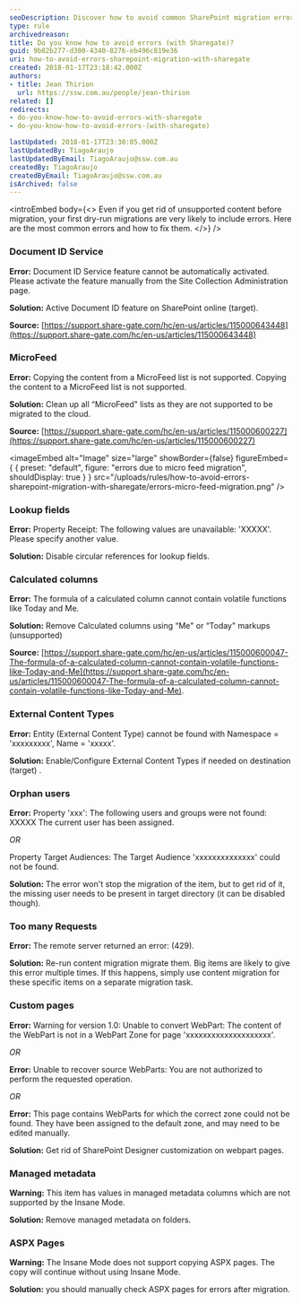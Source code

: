 ```yaml
---
seoDescription: Discover how to avoid common SharePoint migration errors with ShareGate
type: rule
archivedreason:
title: Do you know how to avoid errors (with Sharegate)?
guid: 9b82b277-d300-4340-8276-eb496c819e36
uri: how-to-avoid-errors-sharepoint-migration-with-sharegate
created: 2018-01-17T23:18:42.000Z
authors:
- title: Jean Thirion
  url: https://ssw.com.au/people/jean-thirion
related: []
redirects:
- do-you-know-how-to-avoid-errors-with-sharegate
- do-you-know-how-to-avoid-errors-(with-sharegate)

lastUpdated: 2018-01-17T23:30:05.000Z
lastUpdatedBy: TiagoAraujo
lastUpdatedByEmail: TiagoAraujo@ssw.com.au
createdBy: TiagoAraujo
createdByEmail: TiagoAraujo@ssw.com.au
isArchived: false
---
```


<introEmbed
  body={<>
Even if you get rid of unsupported content before migration, your first dry-run migrations are very likely to include errors. Here are the most common errors and how to fix them.
  </>}
/>
### Document ID Service

**Error:** Document ID Service feature cannot be automatically activated. Please activate the feature manually from the Site Collection Administration page.

**Solution:** Active Document ID feature on SharePoint online (target).

**Source:** [https://support.share-gate.com/hc/en-us/articles/115000643448](https://support.share-gate.com/hc/en-us/articles/115000643448)

### MicroFeed

**Error:** Copying the content from a MicroFeed list is not supported.
Copying the content to a MicroFeed list is not supported.

**Solution:** Clean up all “MicroFeed" lists as they are not supported to be migrated to the cloud.

**Source:** [https://support.share-gate.com/hc/en-us/articles/115000600227](https://support.share-gate.com/hc/en-us/articles/115000600227)


<imageEmbed
  alt="Image"
  size="large"
  showBorder={false}
  figureEmbed={ {
    preset: "default",
    figure: "errors due to micro feed migration",
    shouldDisplay: true
  } }
  src="/uploads/rules/how-to-avoid-errors-sharepoint-migration-with-sharegate/errors-micro-feed-migration.png"
/>


### Lookup fields

**Error:** Property Receipt: The following values are unavailable: 'XXXXX'. Please specify another value.

**Solution:** Disable circular references for lookup fields.

### Calculated columns

**Error:** The formula of a calculated column cannot contain volatile functions like Today and Me.

**Solution:** Remove Calculated columns using “Me" or “Today" markups (unsupported)

**Source:** [https://support.share-gate.com/hc/en-us/articles/115000600047-The-formula-of-a-calculated-column-cannot-contain-volatile-functions-like-Today-and-Me](https://support.share-gate.com/hc/en-us/articles/115000600047-The-formula-of-a-calculated-column-cannot-contain-volatile-functions-like-Today-and-Me).

### External Content Types

**Error:** Entity (External Content Type) cannot be found with Namespace = 'xxxxxxxxx', Name = 'xxxxx'.

**Solution:** Enable/Configure External Content Types if needed on destination (target) .

### Orphan users

**Error:** Property 'xxx': The following users and groups were not found: XXXXX The current user has been assigned.

*OR*

Property Target Audiences: The Target Audience 'xxxxxxxxxxxxxx' could not be found.

**Solution:** The error won't stop the migration of the item, but to get rid of it, the missing user needs to be present in target directory (it can be disabled though).

### Too many Requests

**Error:** The remote server returned an error: (429).

**Solution:** Re-run content migration migrate them. Big items are likely to give this error multiple times. If this happens, simply use content migration for these specific items on a separate migration task.

### Custom pages

**Error:** Warning for version 1.0: Unable to convert WebPart: The content of the WebPart is not in a WebPart Zone for page 'xxxxxxxxxxxxxxxxxxxx'.

*OR*

**Error:** Unable to recover source WebParts: You are not authorized to perform the requested operation.

*OR*

**Error:** This page contains WebParts for which the correct zone could not be found. They have been assigned to the default zone, and may need to be edited manually.

**Solution:** Get rid of SharePoint Designer customization on webpart pages.

### Managed metadata

**Warning:** This item has values in managed metadata columns which are not supported by the Insane Mode.

**Solution:** Remove managed metadata on folders.

### ASPX Pages

**Warning:** The Insane Mode does not support copying ASPX pages. The copy will continue without using Insane Mode.

**Solution:** you should manually check ASPX pages for errors after migration.
